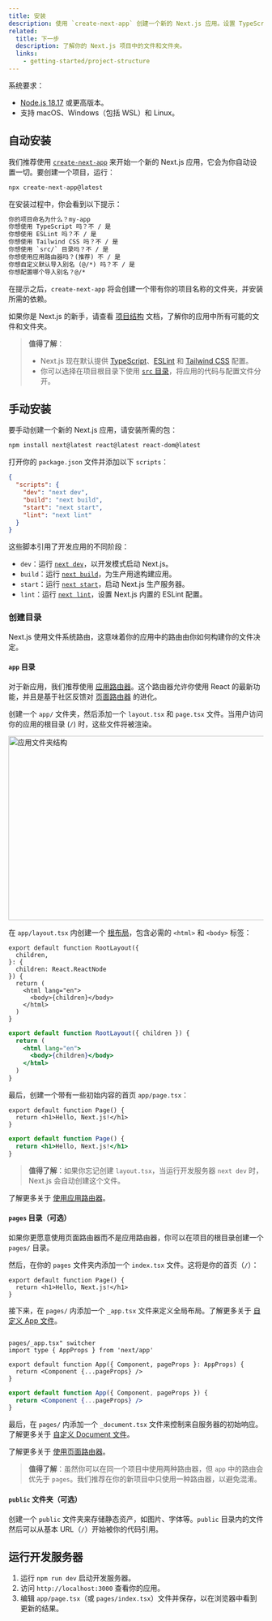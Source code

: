 ```yaml
---
title: 安装
description: 使用 `create-next-app` 创建一个新的 Next.js 应用。设置 TypeScript、样式，并配置你的 `next.config.js` 文件。
related:
  title: 下一步
  description: 了解你的 Next.js 项目中的文件和文件夹。
  links:
    - getting-started/project-structure
---
```



系统要求：

- [Node.js 18.17](https://nodejs.org/) 或更高版本。
- 支持 macOS、Windows（包括 WSL）和 Linux。

## 自动安装

我们推荐使用 [`create-next-app`](/docs/app/api-reference/create-next-app) 来开始一个新的 Next.js 应用，它会为你自动设置一切。要创建一个项目，运行：

```bash filename="Terminal"
npx create-next-app@latest
```

在安装过程中，你会看到以下提示：

```txt filename="Terminal"
你的项目命名为什么？my-app
你想使用 TypeScript 吗？不 / 是
你想使用 ESLint 吗？不 / 是
你想使用 Tailwind CSS 吗？不 / 是
你想使用 `src/` 目录吗？不 / 是
你想使用应用路由器吗？(推荐) 不 / 是
你想自定义默认导入别名 (@/*) 吗？不 / 是
你想配置哪个导入别名？@/*
```

在提示之后，`create-next-app` 将会创建一个带有你的项目名称的文件夹，并安装所需的依赖。

如果你是 Next.js 的新手，请查看 [项目结构](/docs/getting-started/project-structure) 文档，了解你的应用中所有可能的文件和文件夹。

> **值得了解**：
>
> - Next.js 现在默认提供 [TypeScript](/docs/app/building-your-application/configuring/typescript)、[ESLint](/docs/app/building-your-application/configuring/eslint) 和 [Tailwind CSS](/docs/app/building-your-application/styling/tailwind-css) 配置。
> - 你可以选择在项目根目录下使用 [`src` 目录](/docs/app/building-your-application/configuring/src-directory)，将应用的代码与配置文件分开。

## 手动安装

要手动创建一个新的 Next.js 应用，请安装所需的包：

```bash filename="Terminal"
npm install next@latest react@latest react-dom@latest
```

打开你的 `package.json` 文件并添加以下 `scripts`：

```json filename="package.json"
{
  "scripts": {
    "dev": "next dev",
    "build": "next build",
    "start": "next start",
    "lint": "next lint"
  }
}
```

这些脚本引用了开发应用的不同阶段：

- `dev`：运行 [`next dev`](/docs/app/api-reference/next-cli#development)，以开发模式启动 Next.js。
- `build`：运行 [`next build`](/docs/app/api-reference/next-cli#build)，为生产用途构建应用。
- `start`：运行 [`next start`](/docs/app/api-reference/next-cli#production)，启动 Next.js 生产服务器。
- `lint`：运行 [`next lint`](/docs/app/api-reference/next-cli#lint)，设置 Next.js 内置的 ESLint 配置。

### 创建目录

Next.js 使用文件系统路由，这意味着你的应用中的路由由你如何构建你的文件决定。

#### `app` 目录

对于新应用，我们推荐使用 [应用路由器](/docs/app)。这个路由器允许你使用 React 的最新功能，并且是基于社区反馈对 [页面路由器](/docs/pages) 的进化。

创建一个 `app/` 文件夹，然后添加一个 `layout.tsx` 和 `page.tsx` 文件。当用户访问你的应用的根目录 (`/`) 时，这些文件将被渲染。

<Image
  alt="应用文件夹结构"
  srclight="/docs/light/app-getting-started.png"
  srcdark="/docs/dark/app-getting-started.png"
  width="1600"
  height="363"
/>

在 `app/layout.tsx` 内创建一个 [根布局](/docs/app/building-your-application/routing/pages-and-layouts#root-layout-required)，包含必需的 `<html>` 和 `<body>` 标签：

```tsx filename="app/layout.tsx" switcher
export default function RootLayout({
  children,
}: {
  children: React.ReactNode
}) {
  return (
    <html lang="en">
      <body>{children}</body>
    </html>
  )
}
```

```jsx filename="app/layout.js" switcher
export default function RootLayout({ children }) {
  return (
    <html lang="en">
      <body>{children}</body>
    </html>
  )
}
```

最后，创建一个带有一些初始内容的首页 `app/page.tsx`：

```tsx filename="app/page.tsx" switcher
export default function Page() {
  return <h1>Hello, Next.js!</h1>
}
```

```jsx filename="app/page.js" switcher
export default function Page() {
  return <h1>Hello, Next.js!</h1>
}
```

> **值得了解**：如果你忘记创建 `layout.tsx`，当运行开发服务器 `next dev` 时，Next.js 会自动创建这个文件。

了解更多关于 [使用应用路由器](/docs/app/building-your-application/routing/defining-routes)。

#### `pages` 目录（可选）

如果你更愿意使用页面路由器而不是应用路由器，你可以在项目的根目录创建一个 `pages/` 目录。

然后，在你的 `pages` 文件夹内添加一个 `index.tsx` 文件。这将是你的首页（`/`）：

```tsx filename="pages/index.tsx" switcher
export default function Page() {
  return <h1>Hello, Next.js!</h1>
}
```

接下来，在 `pages/` 内添加一个 `_app.tsx` 文件来定义全局布局。了解更多关于 [自定义 App 文件](/docs/pages/building-your-application/routing/custom-app)。

```tsx filename="

pages/_app.tsx" switcher
import type { AppProps } from 'next/app'

export default function App({ Component, pageProps }: AppProps) {
  return <Component {...pageProps} />
}
```

```jsx filename="pages/_app.js" switcher
export default function App({ Component, pageProps }) {
  return <Component {...pageProps} />
}
```

最后，在 `pages/` 内添加一个 `_document.tsx` 文件来控制来自服务器的初始响应。了解更多关于 [自定义 Document 文件](/docs/pages/building-your-application/routing/custom-document)。

了解更多关于 [使用页面路由器](/docs/pages/building-your-application/routing/pages-and-layouts)。

> **值得了解**：虽然你可以在同一个项目中使用两种路由器，但 `app` 中的路由会优先于 `pages`。我们推荐在你的新项目中只使用一种路由器，以避免混淆。

#### `public` 文件夹（可选）

创建一个 `public` 文件夹来存储静态资产，如图片、字体等。`public` 目录内的文件然后可以从基本 URL（`/`）开始被你的代码引用。

## 运行开发服务器

1. 运行 `npm run dev` 启动开发服务器。
2. 访问 `http://localhost:3000` 查看你的应用。
3. 编辑 `app/page.tsx`（或 `pages/index.tsx`）文件并保存，以在浏览器中看到更新的结果。
